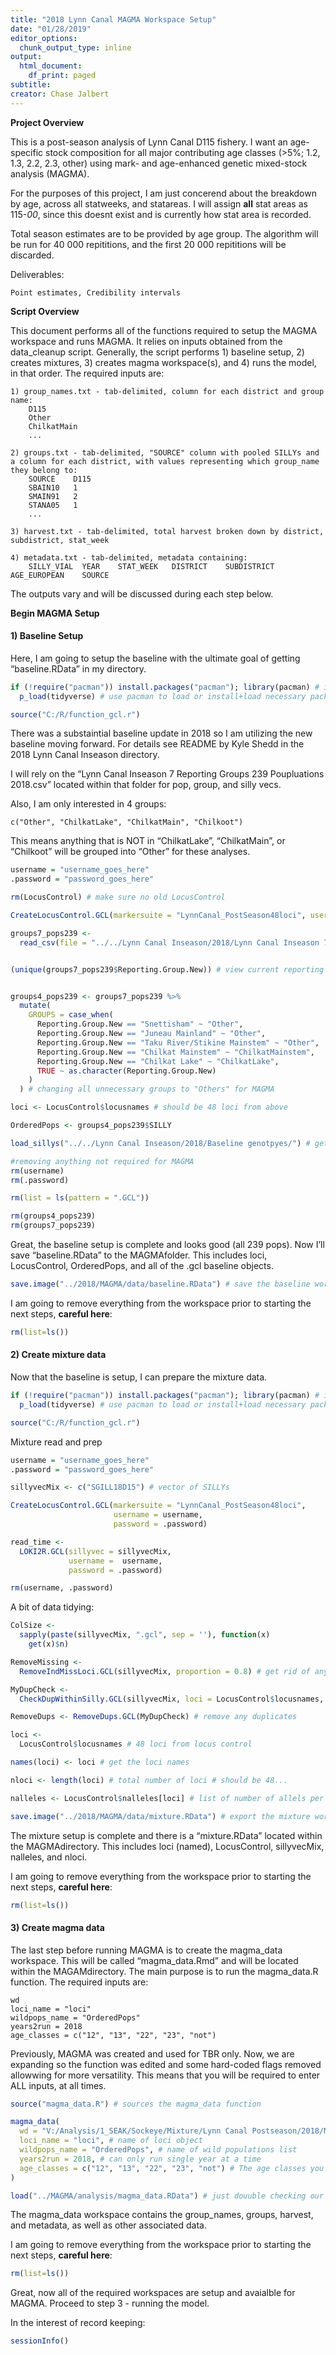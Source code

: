 ```yaml
---
title: "2018 Lynn Canal MAGMA Workspace Setup"
date: "01/28/2019"
editor_options:
  chunk_output_type: inline
output:
  html_document:
    df_print: paged
subtitle: 
creator: Chase Jalbert
---
```


<b> Project Overview </b> 

This is a post-season analysis of Lynn Canal D115 fishery. I want an age-specific stock composition for all major contributing age classes (>5%; 1.2, 1.3, 2.2, 2.3, other) using mark- and age-enhanced genetic mixed-stock analysis (MAGMA).    

For the purposes of this project, I am just concerend about the breakdown by age, across all statweeks, and statareas. I will assign <b>all</b> stat areas as 115-<i>00</i>, since this doesnt exist and is currently how stat area is recorded.    
 
Total season estimates are to be provided by age group. The algorithm will be run for 40 000 repititions, and the first 20 000 repititions will be discarded.    

Deliverables: 
    
    Point estimates, Credibility intervals
    
<b> Script Overview </b>

This document performs all of the functions required to setup the MAGMA workspace and runs MAGMA. It relies on inputs obtained from the data_cleanup script. Generally, the script performs 1) baseline setup, 2) creates mixtures, 3) creates magma workspace(s), and 4) runs the model, in that order. The required inputs are: 
    
    1) group_names.txt - tab-delimited, column for each district and group name:
        D115
        Other
        ChilkatMain
        ...
        
    2) groups.txt - tab-delimited, "SOURCE" column with pooled SILLYs and a column for each district, with values representing which group_name they belong to:
        SOURCE    D115
        SBAIN10   1
        SMAIN91   2
        STANA05   1
        ...
        
    3) harvest.txt - tab-delimited, total harvest broken down by district, subdistrict, stat_week
    
    4) metadata.txt - tab-delimited, metadata containing:
        SILLY_VIAL	YEAR	STAT_WEEK	DISTRICT	SUBDISTRICT	AGE_EUROPEAN	SOURCE

The outputs vary and will be discussed during each step below. 

<b> Begin MAGMA Setup </b>

#### 1) Baseline Setup ####

Here, I am going to setup the baseline with the ultimate goal of getting "baseline.RData" in my \data directory. 

```r
if (!require("pacman")) install.packages("pacman"); library(pacman) # install pacman, if not installed
  p_load(tidyverse) # use pacman to load or install+load necessary packages

source("C:/R/function_gcl.r")
```

There was a substaintial baseline update in 2018 so I am utilizing the new baseline moving forward. For details see README by Kyle Shedd in the 2018 Lynn Canal Inseason directory.    

I will rely on the "Lynn Canal Inseason 7 Reporting Groups 239 Poupluations 2018.csv" located within that folder for pop, group, and silly vecs.    

Also, I am only interested in 4 groups:    
    
    c("Other", "ChilkatLake", "ChilkatMain", "Chilkoot") 

This means anything that is NOT in "ChilkatLake", "ChilkatMain", or "Chilkoot" will be grouped into "Other" for these analyses. 

```r
username = "username_goes_here"
.password = "password_goes_here"
```


```r
rm(LocusControl) # make sure no old LocusControl

CreateLocusControl.GCL(markersuite = "LynnCanal_PostSeason48loci", username = username, password = .password) # make new Locus control
```

```r
groups7_pops239 <-
  read_csv(file = "../../Lynn Canal Inseason/2018/Lynn Canal Inseason 7 Reporting Groups 239 Poupluations 2018.csv") # load in updated baseline info


(unique(groups7_pops239$Reporting.Group.New)) # view current reporting groups.


groups4_pops239 <- groups7_pops239 %>%
  mutate(
    GROUPS = case_when(
      Reporting.Group.New == "Snettisham" ~ "Other",
      Reporting.Group.New == "Juneau Mainland" ~ "Other",
      Reporting.Group.New == "Taku River/Stikine Mainstem" ~ "Other",
      Reporting.Group.New == "Chilkat Mainstem" ~ "ChilkatMainstem",
      Reporting.Group.New == "Chilkat Lake" ~ "ChilkatLake",
      TRUE ~ as.character(Reporting.Group.New)
    )
  ) # changing all unnecessary groups to "Others" for MAGMA

loci <- LocusControl$locusnames # should be 48 loci from above

OrderedPops <- groups4_pops239$SILLY
```


```r
load_sillys("../../Lynn Canal Inseason/2018/Baseline genotpyes/") # get updated silly list from the new baseline
```


```r
#removing anything not required for MAGMA
rm(username)
rm(.password)

rm(list = ls(pattern = ".GCL"))

rm(groups4_pops239)
rm(groups7_pops239)
```

Great, the baseline setup is complete and looks good (all 239 pops). Now I'll save "baseline.RData" to the MAGMA\data folder. This includes loci, LocusControl, OrderedPops, and all of the .gcl baseline objects.    

```r
save.image("../2018/MAGMA/data/baseline.RData") # save the baseline workspace
```


I am going to remove everything from the workspace prior to starting the next steps, <b>careful here</b>: 
```r
rm(list=ls())
```

#### 2) Create mixture data ####

Now that the baseline is setup, I can prepare the mixture data. 

```r
if (!require("pacman")) install.packages("pacman"); library(pacman) # install pacman, if not installed
  p_load(tidyverse) # use pacman to load or install+load necessary packages

source("C:/R/function_gcl.r")
```

Mixture read and prep

```r
username = "username_goes_here"
.password = "password_goes_here"
```

```r
sillyvecMix <- c("SGILL18D15") # vector of SILLYs

CreateLocusControl.GCL(markersuite = "LynnCanal_PostSeason48loci",
                       username = username,
                       password = .password) 

read_time <-
  LOKI2R.GCL(sillyvec = sillyvecMix,
             username =  username,
             password = .password)

rm(username, .password)
```
 

A bit of data tidying:

```r
ColSize <-
  sapply(paste(sillyvecMix, ".gcl", sep = ''), function(x)
    get(x)$n)

RemoveMissing <-
  RemoveIndMissLoci.GCL(sillyvecMix, proportion = 0.8) # get rid of anything missing greater than 80%

MyDupCheck <-
  CheckDupWithinSilly.GCL(sillyvecMix, loci = LocusControl$locusnames, quantile = NULL) # check for duplicates 

RemoveDups <- RemoveDups.GCL(MyDupCheck) # remove any duplicates

loci <-
  LocusControl$locusnames # 48 loci from locus control

names(loci) <- loci # get the loci names

nloci <- length(loci) # total number of loci # should be 48...

nalleles <- LocusControl$nalleles[loci] # list of number of allels per locus
```


```r
save.image("../2018/MAGMA/data/mixture.RData") # export the mixture workspace
```

The mixture setup is complete and there is a "mixture.RData" located within the MAGMA\data directory. This includes loci (named), LocusControl, sillyvecMix, nalleles, and nloci.    


I am going to remove everything from the workspace prior to starting the next steps, <b>careful here</b>: 
```r
rm(list=ls())
```

#### 3) Create magma data ####

The last step before running MAGMA is to create the magma_data workspace. This will be called "magma_data.Rmd" and will be located within the MAGAM\analysis directory. The main purpose is to run the magma_data.R function. The required inputs are:
    
    wd
    loci_name = "loci"
    wildpops_name = "OrderedPops"
    years2run = 2018
    age_classes = c("12", "13", "22", "23", "not")
    
Previously, MAGMA was created and used for TBR only. Now, we are expanding so the function was edited and some hard-coded flags removed allowwing for more versatility. This means that you will be required to enter ALL inputs, at all times. 

```r
source("magma_data.R") # sources the magma_data function

magma_data(
  wd = "V:/Analysis/1_SEAK/Sockeye/Mixture/Lynn Canal Postseason/2018/MAGMA/", # set working directory
  loci_name = "loci", # name of loci object
  wildpops_name = "OrderedPops", # name of wild populations list
  years2run = 2018, # can only run single year at a time
  age_classes = c("12", "13", "22", "23", "not") # The age classes you are interested in. See magma_data.R function for detailed description of age_classes options.
)

load("../MAGMA/analysis/magma_data.RData") # just douuble checking our file
```

The magma_data workspace contains the group_names, groups, harvest, and metadata, as well as other associated data.

I am going to remove everything from the workspace prior to starting the next steps, <b>careful here</b>: 
```r
rm(list=ls())
```


Great, now all of the required workspaces are setup and avaialble for MAGMA. Proceed to step 3 - running the model.    

In the interest of record keeping: 
```r
sessionInfo()
```

